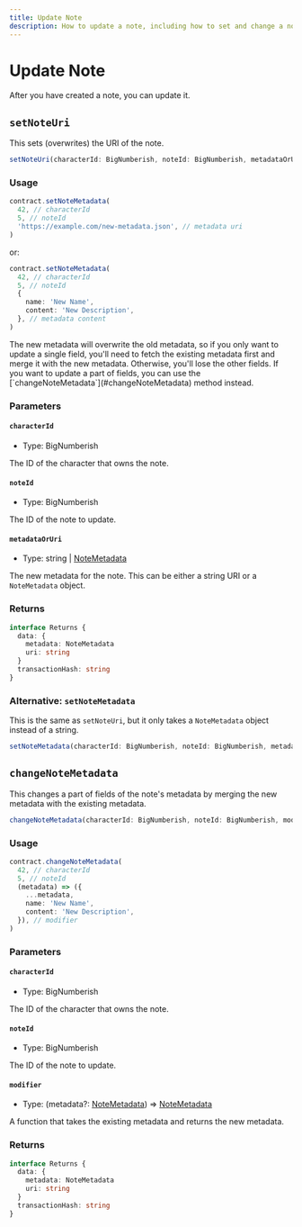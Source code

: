 ```yaml
---
title: Update Note
description: How to update a note, including how to set and change a note's metadata, with examples of usage and parameters for each method.
---
```


# Update Note

After you have created a note, you can update it.

## `setNoteUri`

This sets (overwrites) the URI of the note.

```ts
setNoteUri(characterId: BigNumberish, noteId: BigNumberish, metadataOrUri: string | NoteMetadata, overrides?: Overrides): Promise<Result<{ metadata: NoteMetadata; uri: string; }, true>>
```

### Usage

```ts
contract.setNoteMetadata(
  42, // characterId
  5, // noteId
  'https://example.com/new-metadata.json', // metadata uri
)
```

or:

```ts
contract.setNoteMetadata(
  42, // characterId
  5, // noteId
  {
    name: 'New Name',
    content: 'New Description',
  }, // metadata content
)
```


<Callout type="warning">
  The new metadata will overwrite the old metadata, so if you only want to update a single field, you'll need to fetch the existing metadata first and merge it with the new metadata. Otherwise, you'll lose the other fields.
  If you want to update a part of fields, you can use the [`changeNoteMetadata`](#changeNoteMetadata) method instead.
</Callout>

### Parameters

#### `characterId`

- Type: BigNumberish

The ID of the character that owns the note.

#### `noteId`

- Type: BigNumberish

The ID of the note to update.

#### `metadataOrUri`

- Type: string | [NoteMetadata](/docs/specs/metadata/note-metadata)

The new metadata for the note. This can be either a string URI or a `NoteMetadata` object.

### Returns

```ts
interface Returns {
  data: {
    metadata: NoteMetadata
    uri: string
  }
  transactionHash: string
}
```

### Alternative: `setNoteMetadata`

This is the same as `setNoteUri`, but it only takes a `NoteMetadata` object instead of a string.

```ts
setNoteMetadata(characterId: BigNumberish, noteId: BigNumberish, metadata: NoteMetadata, overrides?: Overrides): Promise<Result<{ metadata: NoteMetadata; uri: string; }, true>>
```

## `changeNoteMetadata`

This changes a part of fields of the note's metadata by merging the new metadata with the existing metadata.

```ts
changeNoteMetadata(characterId: BigNumberish, noteId: BigNumberish, modifier: ((metadata?: NoteMetadata) => NoteMetadata), overrides?: Overrides): Promise<Result<{ metadata: NoteMetadata; uri: string; }, true>>
```

### Usage

```ts
contract.changeNoteMetadata(
  42, // characterId
  5, // noteId
  (metadata) => ({
    ...metadata,
    name: 'New Name',
    content: 'New Description',
  }), // modifier
)
```

### Parameters

#### `characterId`

- Type: BigNumberish

The ID of the character that owns the note.

#### `noteId`

- Type: BigNumberish

The ID of the note to update.

#### `modifier`

- Type: (metadata?: [NoteMetadata](/docs/specs/metadata/note-metadata)) => [NoteMetadata](/docs/specs/metadata/note-metadata)

A function that takes the existing metadata and returns the new metadata.

### Returns

```ts
interface Returns {
  data: {
    metadata: NoteMetadata
    uri: string
  }
  transactionHash: string
}
```
